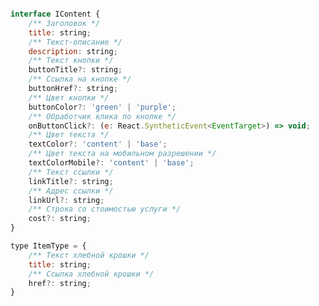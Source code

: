 
<Props of={VideoBanner} />

``` javascript

interface IContent {
    /** Заголовок */
    title: string;
    /** Текст-описание */
    description: string;
    /** Текст кнопки */
    buttonTitle?: string;
    /** Ссылка на кнопке */
    buttonHref?: string;
    /** Цвет кнопки */
    buttonColor?: 'green' | 'purple';
    /** Обработчик клика по кнопке */
    onButtonClick?: (e: React.SyntheticEvent<EventTarget>) => void;
    /** Цвет текста */
    textColor?: 'content' | 'base';
    /** Цвет текста на мобильном разрешении */
    textColorMobile?: 'content' | 'base';
    /** Текст ссылки */
    linkTitle?: string;
    /** Адрес ссылки */
    linkUrl?: string;
    /** Строка со стоимостью услуги */
    cost?: string;
}

type ItemType = {
    /** Текст хлебной крошки */
    title: string;
    /** Ссылка хлебной крошки */
    href?: string;
}

```
